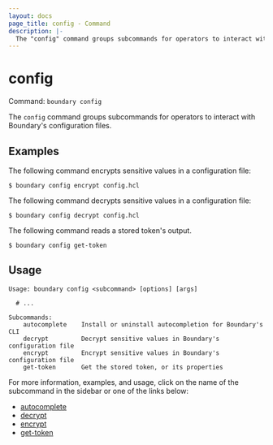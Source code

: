 ```yaml
---
layout: docs
page_title: config - Command
description: |-
  The "config" command groups subcommands for operators to interact with Boundary's configuration files.
---
```


# config

Command: `boundary config`

The `config` command groups subcommands for operators to interact with
Boundary's configuration files.

## Examples

The following command encrypts sensitive values in a configuration file:

```shell-session
$ boundary config encrypt config.hcl
```

The following command decrypts sensitive values in a configuration file:

```shell-session
$ boundary config decrypt config.hcl
```

The following command reads a stored token's output.

```shell-session
$ boundary config get-token
```


## Usage

<CodeBlockConfig hideClipboard>

```shell-session
Usage: boundary config <subcommand> [options] [args]

  # ...

Subcommands:
    autocomplete    Install or uninstall autocompletion for Boundary's CLI
    decrypt         Decrypt sensitive values in Boundary's configuration file
    encrypt         Encrypt sensitive values in Boundary's configuration file
    get-token       Get the stored token, or its properties
```

</CodeBlockConfig>

For more information, examples, and usage, click on the name
of the subcommand in the sidebar or one of the links below:

- [autocomplete](/boundary/docs/api-clients/commands/config/autocomplete)
- [decrypt](/boundary/docs/api-clients/commands/config/decrypt)
- [encrypt](/boundary/docs/api-clients/commands/config/encrypt)
- [get-token](/boundary/docs/api-clients/commands/config/get-token)
